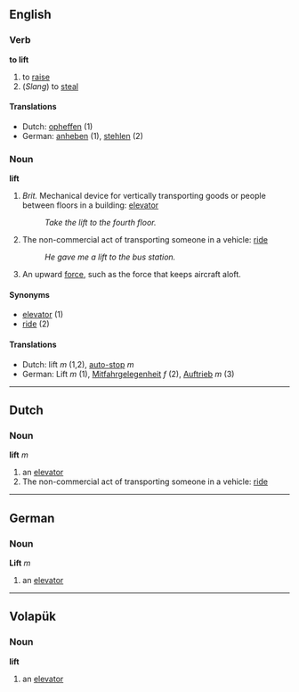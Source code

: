 ==English==
=== Verb ===
'''to lift'''

# to [[raise]] 
# (''Slang'') to [[steal]]

====Translations====
*Dutch: [[opheffen]] (1)
*German: [[anheben]] (1), [[stehlen]] (2)

=== Noun ===
'''lift'''

# ''Brit.'' Mechanical device for vertically transporting goods or people between floors in a building: [[elevator]] 
#:''Take the lift to the fourth floor.''
# The non-commercial act of transporting someone in a vehicle: [[ride]]
#:''He gave me a lift to the bus station.''
# An upward [[force]], such as the force that keeps aircraft aloft.

====Synonyms====
*[[elevator]] (1)
*[[ride]] (2)

====Translations====
*Dutch: lift ''m'' (1,2), [[auto-stop]] ''m''
*German: Lift ''m'' (1), [[Mitfahrgelegenheit]] ''f'' (2), [[Auftrieb]] ''m'' (3)

----

== Dutch == 
=== Noun === 
'''lift''' ''m''

# an [[elevator]]
# The non-commercial act of transporting someone in a vehicle: [[ride]]

----

==German==
===Noun===
'''Lift''' ''m''

# an [[elevator]]

----

== Volapük == 
=== Noun === 
'''lift'''

# an [[elevator]]